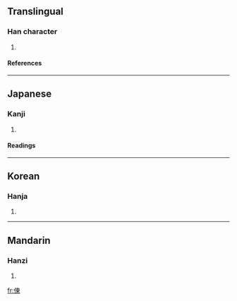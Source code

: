 ==Translingual==
===Han character===
{{Han char|rad=人|as=08|sn=10|four=|canj=人木田 (ODW)}}
# {{defn|Han}}
====References====
{{Han ref|kx=0109.110|dkj=00801|dj=0232.090|hdz=10172.040|uh=5032|ud=20530}}
----
==Japanese==
===Kanji===
{{ja-kanji|grade=|rs=人08}}
# {{defn|Japanese}}
====Readings====
{{ja-readings|on=[[とう]] (tō), [[つ]] (tsu)|kun=[[おろかなさま]] (orokanasama)}}
----
==Korean==
===Hanja===
{{ko-hanja|hangeul=동|rv=dong|mr=tong}}
# {{defn|Korean}}
----
==Mandarin==
===Hanzi===
{{cmn-hanzi|pin=[[dōng]] (dong1)|wg=tung<sup>1</sup>}}
# {{defn|Mandarin}}

[[fr:倲]]